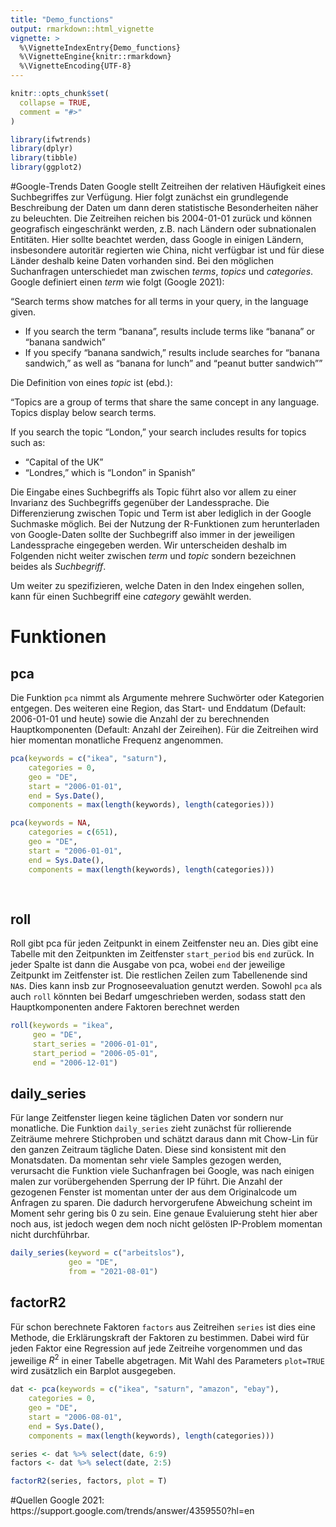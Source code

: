 ```yaml
---
title: "Demo_functions"
output: rmarkdown::html_vignette
vignette: >
  %\VignetteIndexEntry{Demo_functions}
  %\VignetteEngine{knitr::rmarkdown}
  %\VignetteEncoding{UTF-8}
---
```


```r
knitr::opts_chunk$set(
  collapse = TRUE,
  comment = "#>"
)
```

```r
library(ifwtrends)
library(dplyr)
library(tibble)
library(ggplot2)
```
#Google-Trends Daten
Google stellt Zeitreihen der relativen Häufigkeit eines Suchbegriffes zur Verfügung.
Hier folgt zunächst ein grundlegende Beschreibung der Daten um dann deren statistische Besonderheiten näher zu beleuchten. 
<!-- ## Die Daten -->
Die Zeitreihen reichen bis 2004-01-01 zurück und können geografisch eingeschränkt werden, z.B. nach Ländern oder subnationalen Entitäten.
Hier sollte beachtet werden, dass Google in einigen Ländern, insbesondere autoritär regierten wie China, nicht verfügbar ist und für diese Länder deshalb keine Daten vorhanden sind.
Bei den möglichen Suchanfragen unterschiedet man zwischen _terms_, _topics_ und _categories_.
Google definiert einen _term_ wie folgt (Google 2021):


"Search terms show matches for all terms in your query, in the language given.

* If you search the term "banana", results include terms like "banana" or "banana sandwich"
* If you specify "banana sandwich," results include searches for "banana sandwich," as well as "banana for lunch" and "peanut butter sandwich""

Die Definition von eines _topic_ ist (ebd.):

"Topics are a group of terms that share the same concept in any language. Topics display below search terms.

If you search the topic "London," your search includes results for topics such as:

* "Capital of the UK"
* "Londres," which is "London" in Spanish"

Die Eingabe eines Suchbegriffs als Topic führt also vor allem zu einer Invarianz des Suchbegriffs gegenüber der Landessprache.
Die Differenzierung zwischen Topic und Term ist aber lediglich in der Google Suchmaske möglich.
Bei der Nutzung der R-Funktionen zum herunterladen von Google-Daten sollte der Suchbegriff also immer in der jeweiligen Landessprache eingegeben werden. Wir unterscheiden deshalb im Folgenden nicht weiter zwischen _term_ und _topic_ sondern bezeichnen beides als _Suchbegriff_.

Um weiter zu spezifizieren, welche Daten in den Index eingehen sollen, kann für einen Suchbegriff eine _category_ gewählt werden. 




# Funktionen
## pca
Die Funktion `pca` nimmt als Argumente mehrere Suchwörter oder Kategorien entgegen. Des weiteren eine Region, das Start- und Enddatum (Default: 2006-01-01 und heute) sowie die Anzahl der zu berechnenden Hauptkomponenten (Default: Anzahl der Zeireihen). Für die Zeitreihen wird hier momentan monatliche Frequenz angenommen.


```r
pca(keywords = c("ikea", "saturn"),
    categories = 0,
    geo = "DE",
    start = "2006-01-01",
    end = Sys.Date(),
    components = max(length(keywords), length(categories)))

pca(keywords = NA,
    categories = c(651),
    geo = "DE",
    start = "2006-01-01",
    end = Sys.Date(),
    components = max(length(keywords), length(categories)))
  
  
```

## roll
Roll gibt pca für jeden Zeitpunkt in einem Zeitfenster neu an.
Dies gibt eine Tabelle mit den Zeitpunkten im Zeitfenster `start_period` bis `end` zurück.
In jeder Spalte ist dann die Ausgabe von pca, wobei `end` der jeweilige Zeitpunkt im Zeitfenster ist. Die restlichen Zeilen zum Tabellenende sind `NA`s. Dies kann insb zur Prognoseevaluation genutzt werden.
Sowohl `pca` als auch `roll` könnten bei Bedarf umgeschrieben werden, sodass statt den Hauptkomponenten andere Faktoren berechnet werden

```r
roll(keywords = "ikea",
     geo = "DE",
     start_series = "2006-01-01",
     start_period = "2006-05-01",
     end = "2006-12-01")

```

## daily_series

Für lange Zeitfenster liegen keine täglichen Daten vor sondern nur monatliche. Die Funktion `daily_series` zieht zunächst für rollierende Zeiträume mehrere Stichproben und schätzt daraus dann mit Chow-Lin für den ganzen Zeitraum tägliche Daten. Diese sind konsistent mit den Monatsdaten. Da momentan sehr viele Samples gezogen werden, verursacht die Funktion viele Suchanfragen bei Google, was nach einigen malen zur vorübergehenden Sperrung der IP führt. Die Anzahl der gezogenen Fenster ist momentan unter der aus dem Originalcode um Anfragen zu sparen. Die dadurch hervorgerufene Abweichung scheint im Moment sehr gering bis 0 zu sein. Eine genaue Evaluierung steht hier aber noch aus, ist jedoch wegen dem noch nicht gelösten IP-Problem momentan nicht durchführbar. 

```r
daily_series(keyword = c("arbeitslos"),
             geo = "DE",
             from = "2021-08-01")
```

## factorR2

Für schon berechnete Faktoren `factors` aus Zeitreihen `series` ist dies eine Methode, die Erklärungskraft der Faktoren zu bestimmen. Dabei wird für jeden Faktor eine Regression auf jede Zeitreihe vorgenommen und das jeweilige $R^2$ in einer Tabelle abgetragen. Mit Wahl des Parameters `plot=TRUE` wird zusätzlich ein Barplot ausgegeben.

```r

dat <- pca(keywords = c("ikea", "saturn", "amazon", "ebay"),
    categories = 0,
    geo = "DE",
    start = "2006-08-01",
    end = Sys.Date(),
    components = max(length(keywords), length(categories)))

series <- dat %>% select(date, 6:9)
factors <- dat %>% select(date, 2:5)

factorR2(series, factors, plot = T)
```


#Quellen
Google 2021:    https://support.google.com/trends/answer/4359550?hl=en



